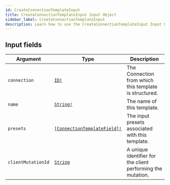 ```yaml
---
id: CreateConnectionTemplateInput
title: CreateConnectionTemplateInput Input Object
sidebar_label: CreateConnectionTemplateInput
description: Learn how to use the CreateConnectionTemplateInput Input Object for Builder's API.
---
```


## Input fields

| Argument           | Type                                                                                | Description                                                 |
| ------------------ | ----------------------------------------------------------------------------------- | ----------------------------------------------------------- |
| `connection`       | [`ID!`](/docs/composer/builder/api/schema/scalar/ID.mdx)                                                   | The Connection from which this template is structured.      |
| `name`             | [`String!`](/docs/composer/builder/api/schema/scalar/String.mdx)                                           | The name of this template.                                  |
| `presets`          | [`[ConnectionTemplateField]!`](/docs/composer/builder/api/schema/input_object/ConnectionTemplateField.mdx) | The input presets associated with this template.            |
| `clientMutationId` | [`String`](/docs/composer/builder/api/schema/scalar/String.mdx)                                            | A unique identifier for the client performing the mutation. |
